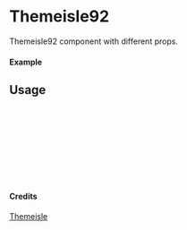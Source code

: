 
<Meta of={Themeisle92} title="Themeisle/Themeisle92" />

# Themeisle92

Themeisle92 component with different props.

#### Example

<Canvas of={Themeisle92.Primary} />

## Usage

```ts
import { Themeisle92 } from "yadl-ui";

const Example = () => {
  return (
      <Themeisle92 />
  );
};

export default Example;
```

#### Credits
[Themeisle](https://themeisle.com/illustrations)
